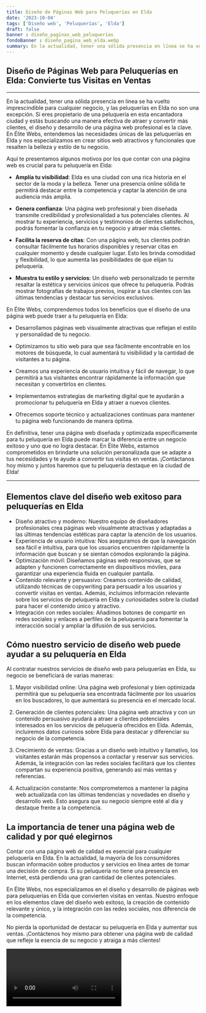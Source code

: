 ```yaml
---
title: Diseño de Páginas Web para Peluquerías en Elda
date: '2023-10-04'
tags: ['Diseño web', 'Peluquerías', 'Elda']
draft: false
banner : diseño_paginas_web_peluquerías
fondoBanner : diseño_pagina_web_elda.webp
summary: En la actualidad, tener una sólida presencia en línea se ha vuelto imprescindible para cualquier negocio, y las peluquerías en Elda no son una excepción. Si eres propietario de una peluquería en esta encantadora ciudad y estás buscando una manera efectiva de atraer y convertir más clientes, el diseño y desarrollo de una página web profesional es la clave. En Élite Webs, entendemos las necesidades únicas de las peluquerías en Elda y nos especializamos en crear sitios web atractivos y funcionales que resalten la belleza y estilo de tu negocio.
---
```


## Diseño de Páginas Web para Peluquerías en Elda: Convierte tus Visitas en Ventas

***
En la actualidad, tener una sólida presencia en línea se ha vuelto imprescindible para cualquier negocio, y las peluquerías en Elda no son una excepción. Si eres propietario de una peluquería en esta encantadora ciudad y estás buscando una manera efectiva de atraer y convertir más clientes, el diseño y desarrollo de una página web profesional es la clave. En Élite Webs, entendemos las necesidades únicas de las peluquerías en Elda y nos especializamos en crear sitios web atractivos y funcionales que resalten la belleza y estilo de tu negocio.

Aquí te presentamos algunos motivos por los que contar con una página web es crucial para tu peluquería en Elda:

- **Amplía tu visibilidad**: Elda es una ciudad con una rica historia en el sector de la moda y la belleza. Tener una presencia online sólida te permitirá destacar entre la competencia y captar la atención de una audiencia más amplia.

- **Genera confianza**: Una página web profesional y bien diseñada transmite credibilidad y profesionalidad a tus potenciales clientes. Al mostrar tu experiencia, servicios y testimonios de clientes satisfechos, podrás fomentar la confianza en tu negocio y atraer más clientes.

- **Facilita la reserva de citas**: Con una página web, tus clientes podrán consultar fácilmente tus horarios disponibles y reservar citas en cualquier momento y desde cualquier lugar. Esto les brinda comodidad y flexibilidad, lo que aumenta las posibilidades de que elijan tu peluquería.

- **Muestra tu estilo y servicios**: Un diseño web personalizado te permite resaltar la estética y servicios únicos que ofrece tu peluquería. Podrás mostrar fotografías de trabajos previos, inspirar a tus clientes con las últimas tendencias y destacar tus servicios exclusivos.

En Élite Webs, comprendemos todos los beneficios que el diseño de una página web puede traer a tu peluquería en Elda:

- Desarrollamos páginas web visualmente atractivas que reflejan el estilo y personalidad de tu negocio.

- Optimizamos tu sitio web para que sea fácilmente encontrable en los motores de búsqueda, lo cual aumentará tu visibilidad y la cantidad de visitantes a tu página.

- Creamos una experiencia de usuario intuitiva y fácil de navegar, lo que permitirá a tus visitantes encontrar rápidamente la información que necesitan y convertirlos en clientes.

- Implementamos estrategias de marketing digital que te ayudarán a promocionar tu peluquería en Elda y atraer a nuevos clientes.

- Ofrecemos soporte técnico y actualizaciones continuas para mantener tu página web funcionando de manera óptima.

En definitiva, tener una página web diseñada y optimizada específicamente para tu peluquería en Elda puede marcar la diferencia entre un negocio exitoso y uno que no logra destacar. En Élite Webs, estamos comprometidos en brindarte una solución personalizada que se adapte a tus necesidades y te ayude a convertir tus visitas en ventas. ¡Contáctanos hoy mismo y juntos haremos que tu peluquería destaque en la ciudad de Elda!
***

<GifSeo />

<Cta />

## Elementos clave del diseño web exitoso para peluquerías en Elda

- Diseño atractivo y moderno: Nuestro equipo de diseñadores profesionales crea páginas web visualmente atractivas y adaptadas a las últimas tendencias estéticas para captar la atención de los usuarios.
- Experiencia de usuario intuitiva: Nos aseguramos de que la navegación sea fácil e intuitiva, para que los usuarios encuentren rápidamente la información que buscan y se sientan cómodos explorando la página.
- Optimización móvil: Diseñamos páginas web responsivas, que se adapten y funcionen correctamente en dispositivos móviles, para garantizar una experiencia fluida en cualquier pantalla.
- Contenido relevante y persuasivo: Creamos contenido de calidad, utilizando técnicas de copywriting para persuadir a los usuarios y convertir visitas en ventas. Además, incluimos información relevante sobre los servicios de peluquería en Elda y curiosidades sobre la ciudad para hacer el contenido único y atractivo.
- Integración con redes sociales: Añadimos botones de compartir en redes sociales y enlaces a perfiles de la peluquería para fomentar la interacción social y ampliar la difusión de sus servicios.

## Cómo nuestro servicio de diseño web puede ayudar a su peluquería en Elda

Al contratar nuestros servicios de diseño web para peluquerías en Elda, su negocio se beneficiará de varias maneras:

1. Mayor visibilidad online: Una página web profesional y bien optimizada permitirá que su peluquería sea encontrada fácilmente por los usuarios en los buscadores, lo que aumentará su presencia en el mercado local.

2. Generación de clientes potenciales: Una página web atractiva y con un contenido persuasivo ayudará a atraer a clientes potenciales interesados en los servicios de peluquería ofrecidos en Elda. Además, incluiremos datos curiosos sobre Elda para destacar y diferenciar su negocio de la competencia.

3. Crecimiento de ventas: Gracias a un diseño web intuitivo y llamativo, los visitantes estarán más propensos a contactar y reservar sus servicios. Además, la integración con las redes sociales facilitará que los clientes compartan su experiencia positiva, generando así más ventas y referencias.

4. Actualización constante: Nos comprometemos a mantener la página web actualizada con las últimas tendencias y novedades en diseño y desarrollo web. Esto asegura que su negocio siempre esté al día y destaque frente a la competencia.

## La importancia de tener una página web de calidad y por qué elegirnos

Contar con una página web de calidad es esencial para cualquier peluquería en Elda. En la actualidad, la mayoría de los consumidores buscan información sobre productos y servicios en línea antes de tomar una decisión de compra. Si su peluquería no tiene una presencia en Internet, está perdiendo una gran cantidad de clientes potenciales.

En Élite Webs, nos especializamos en el diseño y desarrollo de páginas web para peluquerías en Elda que convierten visitas en ventas. Nuestro enfoque en los elementos clave del diseño web exitoso, la creación de contenido relevante y único, y la integración con las redes sociales, nos diferencia de la competencia.

No pierda la oportunidad de destacar su peluquería en Elda y aumentar sus ventas. ¡Contáctenos hoy mismo para obtener una página web de calidad que refleje la esencia de su negocio y atraiga a más clientes!

<Video />

<CtaBot job='Peluquerías' city='Elda'/>

<Gmaps query='Elda+españa+maps' />